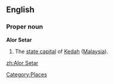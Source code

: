 ==English==
===Proper noun===
'''Alor Setar'''
#The [[state capital]] of [[Kedah]] ([[Malaysia]]).

[[zh:Alor Setar]]

[[Category:Places]]